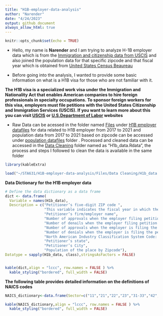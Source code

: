```yaml
---
title: "H1B-employer-data-analysis"
author: "Narender"
date: "4/24/2023"
output: github_document
always_allow_html: true
---
```


```r
knitr::opts_chunk$set(echo = TRUE)
```

* Hello, my name is **Narender** and I am trying to analyze H-1B employer data which is from the [Immigration and citizenship data from USCIS](https://www.uscis.gov/tools/reports-and-studies/h-1b-employer-data-hub) and also joined the population data for that specific zipcode and that fiscal year which is obtained from [United States Census Beaureau](https://data.census.gov/table?t=Counts,+Estimates,+and+Projections&g=010XX00US$8600000&tid=ACSDT5Y2021.B01003)

* Before going into the analysis, I wanted to provide some basic information on what is a H1B visa for those who are not familiar with it.

**The H1B visa is a specialized work visa under the Immigration and Nationality Act that enables American companies to hire foreign professionals in specialty occupations. To sponsor foreign workers for this visa, employers must file petitions with the United States Citizenship and Immigration Services (USCIS). If you want to learn more about this you can visit [USCIS](https://www.uscis.gov/working-in-the-united-states/h-1b-specialty-occupations) or [U.S.Department of Labor](https://www.dol.gov/agencies/whd/immigration/h1b) websites**

* Raw Data can be acessed in the folder named [Files](https://github.com/NarenderTumu/H1B-employer-data-analysis/tree/main/Files) under [H1B employer datafiles](https://github.com/NarenderTumu/H1B-employer-data-analysis/tree/main/Files/H1b%20employer%20datafiles) for data related to H1B employer from 2017 to 2021 and population data from 2017 to 2021 based on zipcode can be accessed under [population datafiles](https://github.com/NarenderTumu/H1B-employer-data-analysis/tree/main/Files/Population%20datafiles) folder . Processed and cleaned data can be accessed in the [Data Cleaning](https://github.com/NarenderTumu/H1B-employer-data-analysis/tree/main/Files/Data%20Cleaning) folder named as "H1b_data.Rdata", the process and steps I followed to clean the data is available in the same folder




```r
library(kableExtra)
```

```r
load("~/STA631/H1B-employer-data-analysis/Files/Data Cleaning/H1b_data.RData")
```


**Data Dictionary for the H1B employer data**

```r
# Define the data dictionary as a data frame
dict <- data.frame(
  Variable = names(H1b_data),
  Description = c("Petitioner’s five-digit ZIP code ",
                  "This variable indicates the fiscal year in which the H-1B petition was filed. Fiscal year in the United States starts from October 1st and ends on September 30th of the following year.", 
                  "Petitioner’s firm/employer name", 
                  "Number of approvals when the employer filing petition for the first time to the worker",
                  "Number of denails when the employer filing petition for the first time to the worker",
                  "Number of approvals when the employer is filing the petition for the worker who was already having an approved visa for the same employer and wishing to extend the workers time period",
                  "Number of denials when the employer is filing the petition for the worker who was already having an approved visa for the same employer and wishing to extend the workers time period",
                  "North American Industry Classification System Code: A character string that stands for an industry classification within the North American Industry Classification System,For more information on the NAICS, visit the [U.S. Census Bureau’s North American Industry Classification Code webpage](https://www.census.gov/naics/)",
                  "Petitioner’s state",
                  "Petitioner’s City",
                  "Population of the place by Zipcode"), 
Datatype = sapply(H1b_data, class),stringsAsFactors = FALSE)


kable(dict,align = "lccc", row.names = FALSE ) %>%
  kable_styling("bordered", full_width = FALSE)

```



**The following table provides detailed information on the definitions of NAICS codes**




```r
NAICS_dictionary<-data.frame(Sector=c("11","21","22","23","31-33","42","44-45","48-49","51","52","53","54","55","56","61","62","71","72","81","92","99"),Definition=c("Agriculture, Forestry, Fishing and Hunting","Mining, Quarrying, and Oil and Gas Extraction","Utilities","Construction","Manufacturing","Wholesale Trade","Retail Trade","Transportation and Warehousing","Information","Finance and Insurance","Real Estate and Rental and Leasing","Professional, Scientific, and Technical Services","Management of Companies and Enterprises","Administrative and Support and Waste Management and Remediation Services","Educational Services","Health Care and Social Assistance","Arts, Entertainment, and Recreation","Accommodation and Food Services","Other Services (except Public Administration)","Public Administration","Unknown"))

kable(NAICS_dictionary,align = "lccc", row.names = FALSE ) %>%
  kable_styling("bordered", full_width = FALSE)
```